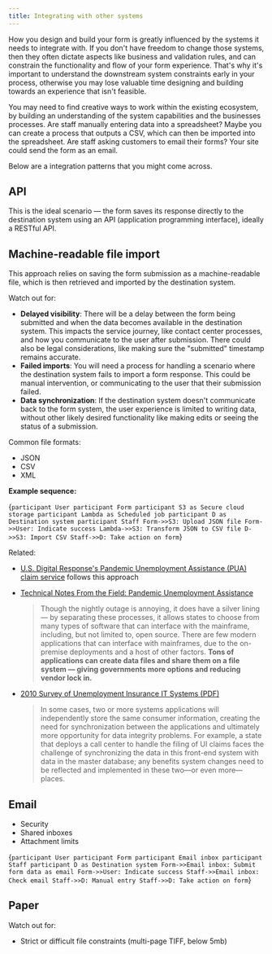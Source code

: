 ```yaml
---
title: Integrating with other systems
---
```



How you design and build your form is greatly influenced by the systems it needs to integrate with. If you don't have freedom to change those systems, then they often dictate aspects like business and validation rules, and can constrain the functionality and flow of your form experience. That's why it's important to understand the downstream system constraints early in your process, otherwise you may lose valuable time designing and building towards an experience that isn't feasible.

You may need to find creative ways to work within the existing ecosystem, by building an understanding of the system capabilities and the businesses processes. Are staff manually entering data into a spreadsheet? Maybe you can create a process that outputs a CSV, which can then be imported into the spreadsheet. Are staff asking customers to email their forms? Your site could send the form as an email.

Below are a integration patterns that you might come across.

<TOCInline toc={toc} />

## API

This is the ideal scenario — the form saves its response directly to the destination system using an API (application programming interface), ideally a RESTful API.

## Machine-readable file import

This approach relies on saving the form submission as a machine-readable file, which is then retrieved and imported by the destination system.

Watch out for:

- **Delayed visibility**: There will be a delay between the form being submitted and when the data becomes available in the destination system. This impacts the service journey, like contact center processes, and how you communicate to the user after submission. There could also be legal considerations, like making sure the "submitted" timestamp remains accurate.
- **Failed imports**: You will need a process for handling a scenario where the destination system fails to import a form response. This could be manual intervention, or communicating to the user that their submission failed.
- **Data synchronization**: If the destination system doesn't communicate back to the form system, the user experience is limited to writing data, without other likely desired functionality like making edits or seeing the status of a submission.

Common file formats:

- JSON
- CSV
- XML

**Example sequence:**

<Mermaid>{`
  participant User
  participant Form
  participant S3 as Secure cloud storage
  participant Lambda as Scheduled job
  participant D as Destination system
  participant Staff
  Form->>S3: Upload JSON file
  Form->>User: Indicate success
  Lambda->>S3: Transform JSON to CSV file
  D->>S3: Import CSV
  Staff->>D: Take action on form
`}</Mermaid>

Related:

- [U.S. Digital Response's Pandemic Unemployment Assistance (PUA) claim service](https://github.com/usdigitalresponse/project-papua) follows this approach
- [Technical Notes From the Field: Pandemic Unemployment Assistance](https://medium.com/u-s-digital-response/technical-notes-from-the-field-pandemic-unemployment-assistance-db5421134969)

  > Though the nightly outage is annoying, it does have a silver lining — by separating these processes, it allows states to choose from many types of software that can interface with the mainframe, including, but not limited to, open source. There are few modern applications that can interface with mainframes, due to the on-premise deployments and a host of other factors. **Tons of applications can create data files and share them on a file system — giving governments more options and reducing vendor lock in.**

- [2010 Survey of Unemployment Insurance IT Systems (PDF)](http://www.itsc.org/itsc%20public%20library/NationalViewUI_IT%20Systems.pdf)

  > In some cases, two or more systems applications will independently store the same consumer information, creating the need for synchronization between the applications and ultimately more opportunity for data integrity problems. For example, a state that deploys a call center to handle the filing of UI claims faces the challenge of synchronizing the data in this front-end system with data in the master database; any benefits system changes need to be reflected and implemented in these two—or even more—places.

## Email

- Security
- Shared inboxes
- Attachment limits

<Mermaid>{`
  participant User
  participant Form
  participant Email inbox
  participant Staff
  participant D as Destination system
  Form->>Email inbox: Submit form data as email
  Form->>User: Indicate success
  Staff->>Email inbox: Check email
  Staff->>D: Manual entry
  Staff->>D: Take action on form
`}</Mermaid>

## Paper

Watch out for:

- Strict or difficult file constraints (multi-page TIFF, below 5mb)
